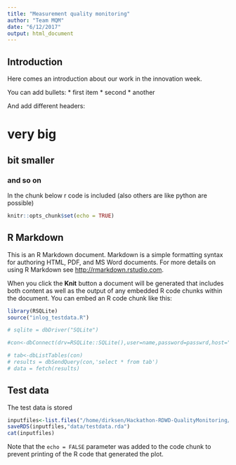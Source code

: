 ```yaml
---
title: "Measurement quality monitoring"
author: "Team MQM"
date: "6/12/2017"
output: html_document
---
```


## Introduction

Here comes an introduction about our work in the innovation week. 

You can add bullets:
* first item
* second
* another

And add different headers:

# very big
## bit smaller
### and so on

In the chunk below r code is included (also others are like python are possible)
```r
knitr::opts_chunk$set(echo = TRUE)
```

## R Markdown

This is an R Markdown document. Markdown is a simple formatting syntax for authoring HTML, PDF, and MS Word documents. For more details on using R Markdown see <http://rmarkdown.rstudio.com>.

When you click the **Knit** button a document will be generated that includes both content as well as the output of any embedded R code chunks within the document. You can embed an R code chunk like this:

```r
library(RSQLite)
source("inlog_testdata.R")

# sqlite = dbDriver("SQLite")

#con<-dbConnect(drv=RSQLite::SQLite(),user=name,password=passwrd,host="bvmlab-218-30.knmi.nl",dbfile="test_data")#

# tab<-dbListTables(con)
# results = dbSendQuery(con,'select * from tab')
# data = fetch(results)
```

## Test data

The test data is stored 

```r
inputfiles<-list.files("/home/dirksen/Hackathon-RDWD-QualityMonitoring/data/testdata/",full.names = TRUE)
saveRDS(inputfiles,"data/testdata.rda")
cat(inputfiles)
```

Note that the `echo = FALSE` parameter was added to the code chunk to prevent printing of the R code that generated the plot.
